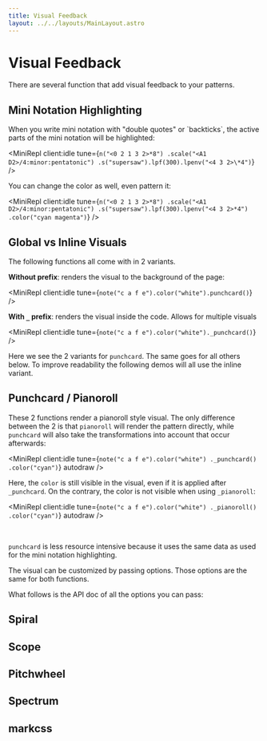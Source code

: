 ```yaml
---
title: Visual Feedback
layout: ../../layouts/MainLayout.astro
---
```



# Visual Feedback

There are several function that add visual feedback to your patterns.

## Mini Notation Highlighting

When you write mini notation with "double quotes" or \`backticks\`, the active parts of the mini notation will be highlighted:

<MiniRepl
  client:idle
  tune={`n("<0 2 1 3 2>*8")
.scale("<A1 D2>/4:minor:pentatonic")
.s("supersaw").lpf(300).lpenv("<4 3 2>\*4")`}
/>

You can change the color as well, even pattern it:

<MiniRepl
  client:idle
  tune={`n("<0 2 1 3 2>*8")
.scale("<A1 D2>/4:minor:pentatonic")
.s("supersaw").lpf(300).lpenv("<4 3 2>*4")
.color("cyan magenta")`}
/>

## Global vs Inline Visuals

The following functions all come with in 2 variants.

**Without prefix**: renders the visual to the background of the page:

<MiniRepl client:idle tune={`note("c a f e").color("white").punchcard()`} />

**With `_` prefix**: renders the visual inside the code. Allows for multiple visuals

<MiniRepl client:idle tune={`note("c a f e").color("white")._punchcard()`} />

Here we see the 2 variants for `punchcard`. The same goes for all others below.
To improve readability the following demos will all use the inline variant.

## Punchcard / Pianoroll

These 2 functions render a pianoroll style visual.
The only difference between the 2 is that `pianoroll` will render the pattern directly,
while `punchcard` will also take the transformations into account that occur afterwards:

<MiniRepl
  client:idle
  tune={`note("c a f e").color("white")
._punchcard()
.color("cyan")`}
  autodraw
/>

Here, the `color` is still visible in the visual, even if it is applied after `_punchcard`.
On the contrary, the color is not visible when using `_pianoroll`:

<MiniRepl
  client:idle
  tune={`note("c a f e").color("white")
._pianoroll()
.color("cyan")`}
  autodraw
/>


<br />

<Box>

`punchcard` is less resource intensive because it uses the same data as used for the mini notation highlighting.

</Box>

The visual can be customized by passing options. Those options are the same for both functions.

What follows is the API doc of all the options you can pass:

<JsDoc client:idle name="pianoroll" h={0} />

## Spiral

<JsDoc client:idle name="spiral" h={0} />

## Scope

<JsDoc client:idle name="scope" h={0} />

## Pitchwheel

<JsDoc client:idle name="pitchwheel" h={0} />

## Spectrum

<JsDoc client:idle name="spectrum" h={0} />

## markcss

<JsDoc client:idle name="markcss" h={0} />

